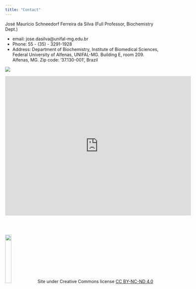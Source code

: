 ```yaml
---
title: "Contact"
---
```



José Maurício Schneedorf Ferreira da Silva (Full Professor, Biochemistry Dept.)

* email: jose.dasilva@unifal-mg.edu.br
* Phone: 55 - (35) - 3291-1928
* Address: Department of Biochemistry, Institute of Biomedical Sciences, Federal University of Alfenas, UNIFAL-MG. Building E, room 209. Alfenas, MG. Zip code: '37.130-001', Brazil
  


[![](https://www.unifal-mg.edu.br/portal/wp-content/uploads/sites/52/2020/01/cropped-logo-portal-3-3.png)](https://www.unifal-mg.edu.br/dbq/)

<!--- Localização maps mais geral da UNIFAL ---> <!---<iframe src="https://www.google.com/maps/embed?pb=!1m14!1m8!1m3!1d14856.808587232881!2d-45.9491053325595!3d-21.421298023307546!3m2!1i1024!2i768!4f13.1!3m3!1m2!1s0x94b5f5ac8b5a247f%3A0x46cb2184f1223f91!2sUniversidade%20Federal%20de%20Alfenas%20-%20UNIFAL-MG!5e0!3m2!1spt-BR!2sbr!4v1711806121046!5m2!1spt-BR!2sbr" width="600" height="450" style="border:0;" allowfullscreen="" loading="lazy" referrerpolicy="no-referrer-when-downgrade"></iframe> --->

<iframe src="https://www.google.com/maps/embed?pb=!1m10!1m8!1m3!1d2393.9293190289077!2d-45.948059!3d-21.42069!3m2!1i1024!2i768!4f13.1!5e1!3m2!1spt-BR!2sus!4v1711807591749!5m2!1spt-BR!2sus" width="600" height="450" style="border:0;" allowfullscreen="" loading="lazy" referrerpolicy="no-referrer-when-downgrade"></iframe>
\
\


![](creative.png){width=20%}
Site under Creative Commons license [CC BY-NC-ND 4.0](https://creativecommons.org/licenses/by-nc-nd/4.0/deed.pt-br)

